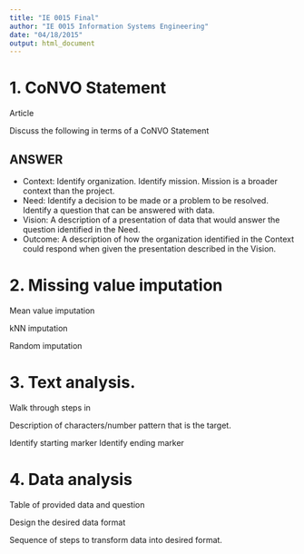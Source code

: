 ```yaml
---
title: "IE 0015 Final"
author: "IE 0015 Information Systems Engineering"
date: "04/18/2015"
output: html_document
---
```


# 1.  CoNVO Statement

Article

Discuss the following in terms of a CoNVO Statement

ANSWER
--------

-  Context:  Identify organization. Identify mission.  Mission is a broader context than the project.
-  Need:  Identify a decision to be made or a problem to be resolved.  Identify a question that can be answered with data.
-  Vision:  A description of a presentation of data that would answer the question identified in the Need.
-  Outcome:  A description of how the organization identified in the Context could respond when given the presentation described in the Vision.


#  2.  Missing value imputation

Mean value imputation

kNN imputation

Random imputation

#  3.  Text analysis.

Walk through steps in 

Description of characters/number pattern that is the target.

Identify starting marker
Identify ending marker

#  4.  Data analysis

Table of provided data and question

Design the desired data format

Sequence of steps to transform data into desired format.
